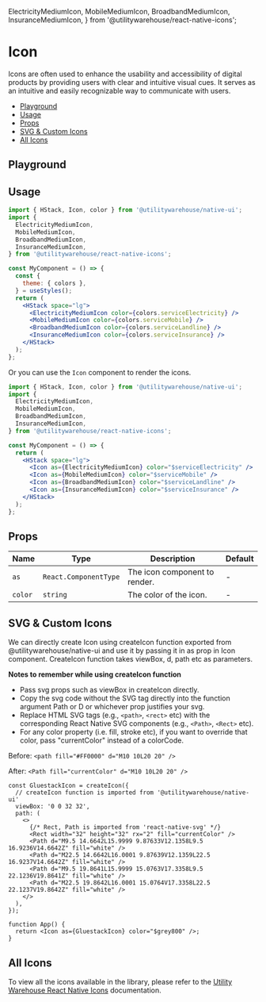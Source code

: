   ElectricityMediumIcon,
  MobileMediumIcon,
  BroadbandMediumIcon,
  InsuranceMediumIcon,
} from '@utilitywarehouse/react-native-icons';

<BackToTopButton />

<Meta of={IconStories} />

# Icon

Icons are often used to enhance the usability and accessibility of digital products by providing users with clear and intuitive visual cues. It serves as an intuitive and easily recognizable way to communicate with users.

- [Playground](#playground)
- [Usage](#usage)
- [Props](#props)
- [SVG & Custom Icons](#svg--custom-icons)
- [All Icons](#all-icons)

## Playground

<Primary />

<Controls />

## Usage

<Canvas>
  <NativeUIProvider>
    <Center>
      <HStack space="lg">
        <ElectricityMediumIcon color={colorsCommon.serviceElectricity} />
        <MobileMediumIcon color={colorsCommon.serviceMobile} />
        <BroadbandMediumIcon color={colorsCommon.serviceLandline} />
        <InsuranceMediumIcon color={colorsCommon.serviceInsurance} />
      </HStack>
    </Center>
  </NativeUIProvider>
</Canvas>

```jsx
import { HStack, Icon, color } from '@utilitywarehouse/native-ui';
import {
  ElectricityMediumIcon,
  MobileMediumIcon,
  BroadbandMediumIcon,
  InsuranceMediumIcon,
} from '@utilitywarehouse/react-native-icons';

const MyComponent = () => {
  const {
    theme: { colors },
  } = useStyles();
  return (
    <HStack space="lg">
      <ElectricityMediumIcon color={colors.serviceElectricity} />
      <MobileMediumIcon color={colors.serviceMobile} />
      <BroadbandMediumIcon color={colors.serviceLandline} />
      <InsuranceMediumIcon color={colors.serviceInsurance} />
    </HStack>
  );
};
```

Or you can use the `Icon` component to render the icons.

```jsx
import { HStack, Icon, color } from '@utilitywarehouse/native-ui';
import {
  ElectricityMediumIcon,
  MobileMediumIcon,
  BroadbandMediumIcon,
  InsuranceMediumIcon,
} from '@utilitywarehouse/react-native-icons';

const MyComponent = () => {
  return (
    <HStack space="lg">
      <Icon as={ElectricityMediumIcon} color="$serviceElectricity" />
      <Icon as={MobileMediumIcon} color="$serviceMobile" />
      <Icon as={BroadbandMediumIcon} color="$serviceLandline" />
      <Icon as={InsuranceMediumIcon} color="$serviceInsurance" />
    </HStack>
  );
};
```

## Props

| Name    | Type                  | Description                   | Default |
| ------- | --------------------- | ----------------------------- | ------- |
| `as`    | `React.ComponentType` | The icon component to render. | -       |
| `color` | `string`              | The color of the icon.        | -       |

## SVG & Custom Icons

We can directly create Icon using createIcon function exported from @utilitywarehouse/native-ui and use it by passing it in as prop in Icon component.
CreateIcon function takes viewBox, d, path etc as parameters.

**Notes to remember while using createIcon function**

- Pass svg props such as viewBox in createIcon directly.
- Copy the svg code without the SVG tag directly into the function argument Path or D or whichever prop justifies your svg.
- Replace HTML SVG tags (e.g., `<path>`, `<rect>` etc) with the corresponding React Native SVG components (e.g., `<Path>`, `<Rect>` etc).
- For any color property (i.e. fill, stroke etc), if you want to override that color, pass "currentColor" instead of a colorCode.

Before:
`<path fill="#FF0000" d="M10 10L20 20" /> `

After:
`<Path fill="currentColor" d="M10 10L20 20" /> `

<Canvas>
  <NativeUIProvider>
    <Center>
      <HStack space="lg">
        <Icon as={GluestackIcon} color="$grey800" />
      </HStack>
    </Center>
  </NativeUIProvider>
</Canvas>

```tsx
const GluestackIcon = createIcon({
  // createIcon function is imported from '@utilitywarehouse/native-ui'
  viewBox: '0 0 32 32',
  path: (
    <>
      {/* Rect, Path is imported from 'react-native-svg' */}
      <Rect width="32" height="32" rx="2" fill="currentColor" />
      <Path d="M9.5 14.6642L15.9999 9.87633V12.1358L9.5 16.9236V14.6642Z" fill="white" />
      <Path d="M22.5 14.6642L16.0001 9.87639V12.1359L22.5 16.9237V14.6642Z" fill="white" />
      <Path d="M9.5 19.8641L15.9999 15.0763V17.3358L9.5 22.1236V19.8641Z" fill="white" />
      <Path d="M22.5 19.8642L16.0001 15.0764V17.3358L22.5 22.1237V19.8642Z" fill="white" />
    </>
  ),
});

function App() {
  return <Icon as={GluestackIcon} color="$grey800" />;
}
```

## All Icons

To view all the icons available in the library, please refer to the [Utility Warehouse React Native Icons](https://uw-icons.vercel.app/) documentation.
